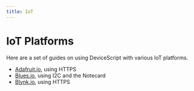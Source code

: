 ```yaml
---
title: IoT
---
```


# IoT Platforms

Here are a set of guides on using DeviceScript with various IoT platforms.

-   [Adafruit.io](/developer/iot/adafruit-io/), using HTTPS
-   [Blues.io](/developer/iot/blues-io/), using I2C and the Notecard
-   [Blynk.io](/developer/iot/blynk-io/), using HTTPS